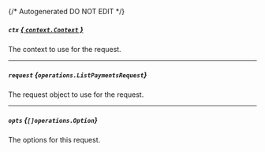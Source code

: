 {/* Autogenerated DO NOT EDIT  */}

##### `ctx` [*{ `context.Context` }*](https://pkg.go.dev/context#Context)
The context to use for the request.

---
##### `request` *{`operations.ListPaymentsRequest`}*
The request object to use for the request.
<Collapsible openLabel={Labels.showProperties} closeLabel={Labels.hideProperties}>
    <ListPaymentsRequest/>
</Collapsible>

---
##### `opts` *{`[]operations.Option`}*
The options for this request.


